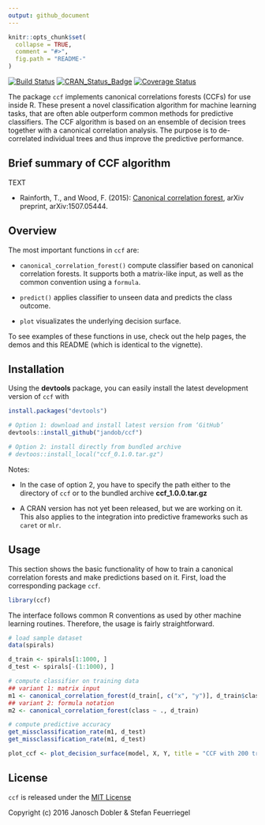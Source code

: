 ```yaml
---
output: github_document
---
```


<!-- README.md is generated from README.Rmd. Please edit that file -->

```r
knitr::opts_chunk$set(
  collapse = TRUE,
  comment = "#>",
  fig.path = "README-"
)
```
[![Build Status](https://travis-ci.org/jandob/ccf.svg?branch=master)](https://travis-ci.org/jandob/ccf) 
[![CRAN\_Status\_Badge](http://www.r-pkg.org/badges/version/ccf)](http://cran.r-project.org/package=ccf) 
[![Coverage Status](https://img.shields.io/codecov/c/github/jandob/ccf/master.svg)](https://codecov.io/github/jandob/ccf?branch=master)

The package `ccf` implements canonical correlations forests (CCFs) for use inside R. These present a novel classification algorithm for machine learning tasks, that are often able outperform common methods for predictive classifiers. The CCF algorithm is based on an ensemble of decision trees together with a canonical correlation analysis. The purpose is to de-correlated individual trees and thus improve the predictive performance.

## Brief summary of CCF algorithm

TEXT

* Rainforth, T., and Wood, F. (2015): [Canonical correlation forest](https://arxiv.org/pdf/1507.05444.pdf), arXiv preprint, arXiv:1507.05444.

## Overview

The most important functions in `ccf` are:

* `canonical_correlation_forest()` compute classifier based on canonical correlation forests. It supports both a matrix-like input, as well as the common convention using a `formula`.

* `predict()` applies classifier to unseen data and predicts the class outcome.

* `plot` visualizates the underlying decision surface.

To see examples of these functions in use, check out the help pages, the demos and this README (which is identical to the vignette). 

## Installation

Using the **devtools** package, you can easily install the latest development version of `ccf` with

```r
install.packages("devtools")

# Option 1: download and install latest version from ‘GitHub’
devtools::install_github("jandob/ccf")

# Option 2: install directly from bundled archive
# devtoos::install_local("ccf_0.1.0.tar.gz")
```

Notes: 

* In the case of option 2, you have to specify the path either to the directory of `ccf` or to the bundled archive **ccf_1.0.0.tar.gz**

* A CRAN version has not yet been released, but we are working on it. This also applies to the integration into predictive frameworks such as `caret` or `mlr`.

## Usage

This section shows the basic functionality of how to train a canonical correlation forests and make predictions based on it. First, load the corresponding package `ccf`. 

```r
library(ccf)
```

The interface follows common R conventions as used by other machine learning routines. Therefore, the usage is fairly straightforward.

```r
# load sample dataset
data(spirals) 

d_train <- spirals[1:1000, ]
d_test <- spirals[-(1:1000), ]

# compute classifier on training data
## variant 1: matrix input
m1 <- canonical_correlation_forest(d_train[, c("x", "y")], d_train$class, ntree = 200)
## variant 2: formula notation
m2 <- canonical_correlation_forest(class ~ ., d_train)

# compute predictive accuracy
get_missclassification_rate(m1, d_test)
get_missclassification_rate(m1, d_test)
```

```r
plot_ccf <- plot_decision_surface(model, X, Y, title = "CCF with 200 trees")
```

## License

`ccf` is released under the [MIT License](https://opensource.org/licenses/MIT)

Copyright (c) 2016 Janosch Dobler & Stefan Feuerriegel
